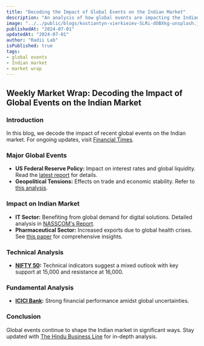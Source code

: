 ```yaml
---
title: "Decoding the Impact of Global Events on the Indian Market"
description: "An analysis of how global events are impacting the Indian stock market."
image: "../../public/blogs/kostiantyn-vierkieiev-SLRi-dOBXkg-unsplash.jpg"
publishedAt: "2024-07-01"
updatedAt: "2024-07-01"
author: "Radii Lab"
isPublished: true
tags:
- global events
- Indian market
- market wrap
---
```


## Weekly Market Wrap: Decoding the Impact of Global Events on the Indian Market

### Introduction

In this blog, we decode the impact of recent global events on the Indian market. For ongoing updates, visit [Financial Times](https://www.ft.com/).

### Major Global Events

- **US Federal Reserve Policy:** Impact on interest rates and global liquidity. Read the [latest report](https://www.federalreserve.gov/monetarypolicy.htm) for details.
- **Geopolitical Tensions:** Effects on trade and economic stability. Refer to [this analysis](https://www.researchgate.net/publication/331399912_Geopolitical_Tensions_and_Their_Effects_on_Global_Economy).

### Impact on Indian Market

- **IT Sector:** Benefiting from global demand for digital solutions. Detailed analysis in [NASSCOM's Report](https://www.nasscom.in/knowledge-center/publications).
- **Pharmaceutical Sector:** Increased exports due to global health crises. See [this paper](https://www.ncbi.nlm.nih.gov/pmc/articles/PMC7997324/) for comprehensive insights.

### Technical Analysis

- **[NIFTY 50](https://www.investing.com/indices/s-p-cnx-nifty-technical):** Technical indicators suggest a mixed outlook with key support at 15,000 and resistance at 16,000.

### Fundamental Analysis

- **[ICICI Bank](https://www.researchgate.net/publication/342892514_ICICI_Bank_Annual_Report):** Strong financial performance amidst global uncertainties.

### Conclusion

Global events continue to shape the Indian market in significant ways. Stay updated with [The Hindu Business Line](https://www.thehindubusinessline.com/) for in-depth analysis.
